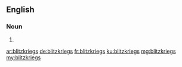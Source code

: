 ==English==

===Noun===
{{head|en|plural}}

# {{plural of|blitzkrieg|lang=en|nocat=1}}

[[ar:blitzkriegs]]
[[de:blitzkriegs]]
[[fr:blitzkriegs]]
[[ku:blitzkriegs]]
[[mg:blitzkriegs]]
[[my:blitzkriegs]]